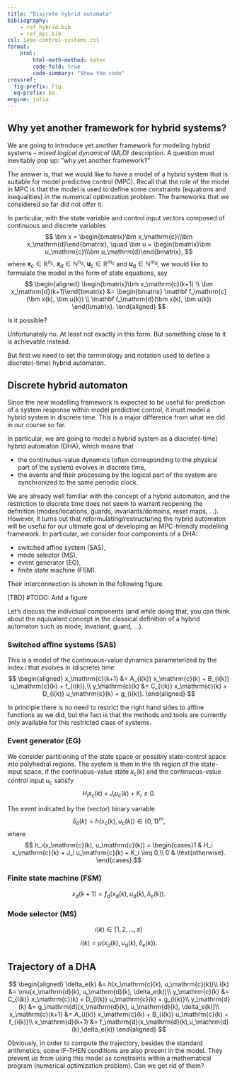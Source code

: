 ```yaml
---
title: "Discrete hybrid automata"
bibliography: 
    - ref_hybrid.bib
    - ref_mpc.bib
csl: ieee-control-systems.csl
format:
    html:
        html-math-method: katex
        code-fold: true
        code-summary: "Show the code"
crossref:
  fig-prefix: Fig. 
  eq-prefix: Eq.
engine: julia  
---
```


## Why yet another framework for hybrid systems?

We are going to introduce yet another framework for modeling hybrid systems – *mixed logical dynamical (MLD)* description. A question must inevitably pop up: "why yet another framework?"

The answer is, that we would like to have a model of a hybrid system that is suitable for model predictive control (MPC). Recall that the role of the model in MPC is that the model is used to define some constraints (equations and inequalities) in the numerical optimization problem. The frameworks that we considered so far did not offer it. 

In particular, with the state variable and control input vectors composed of continuous and discrete variables
$$
\bm x = \begin{bmatrix}\bm x_\mathrm{c}\\\bm x_\mathrm{d}\end{bmatrix}, \quad \bm u = \begin{bmatrix}\bm u_\mathrm{c}\\\bm u_\mathrm{d}\end{bmatrix},
$$
where $\bm x_\mathrm{c}\in\mathbb R^{n_\mathrm{c}},\;\bm x_\mathrm{d}\in\mathbb N^{n_\mathrm{d}},\; \bm u_\mathrm{c}\in\mathbb R^{m_\mathrm{c}}$ and $\bm u_\mathrm{d}\in\mathbb N^{m_\mathrm{d}}$, we would like to formulate the model in the form of state equations, say
$$
\begin{aligned}
\begin{bmatrix}\bm x_\mathrm{c}(k+1) \\ \bm x_\mathrm{d}(k+1)\end{bmatrix}
 &= 
\begin{bmatrix} \mathbf f_\mathrm{c}(\bm x(k), \bm u(k)) \\ \mathbf f_\mathrm{d}(\bm x(k), \bm u(k)) \end{bmatrix}.
\end{aligned}
$$

Is it possible? 

Unfortunately no. At least not exactly in this form. But something close to it is achievable instead. 

But first we need to set the terminology and notation used to define a discrete(-time) hybrid automaton.

## Discrete hybrid automaton

Since the new modelling framework is expected to be useful for prediction of a system response within model predictive control, it must model a hybrid system in discrete time. This is a major difference from what we did in our course so far.

In particular, we are going to model a hybrid system as a discrete(-time) hybrid automaton (DHA), which means that

- the continuous-value dynamics (often corresponding to the physical part of the system) evolves in discrete time,
- the events and their processing by the logical part of the system are synchronized to the same periodic clock. 

We are already well familiar with the concept of a hybrid automaton, and the restriction to discrete time does not seem to warrant reopening the definition (modes/locations, guards, invariants/domains, reset maps, ...). However, it turns out that reformulating/restructuring the hybrid automaton will be useful for our ultimate goal of developing an MPC-friendly modelling framework. In particular, we consider four components of a DHA:

- switched affine system (SAS),
- mode selector (MS),
- event generator (EG),
- finite state machine (FSM).

Their interconnection is shown in the following figure.

[TBD] #TODO: Add a figure

Let's discuss the individual components (and while doing that, you can think about the equivalent concept in the classical definition of a hybrid automaton such as mode, invariant, guard, ...).

### Switched affine systems (SAS)

This is a model of the continuous-value dynamics parameterized by the index $i$ that evolves in (discrete) time 
$$
\begin{aligned}
x_\mathrm{c}(k+1) &= A_{i(k)} x_\mathrm{c}(k) + B_{i(k)} u_\mathrm{c}(k) + f_{i(k)},\\
y_\mathrm{c}(k) &= C_{i(k)} x_\mathrm{c}(k) + D_{i(k)} u_\mathrm{c}(k) + g_{i(k)}.
\end{aligned}
$$

In principle there is no need to restrict the right hand sides to affine functions as we did, but the fact is that the methods and tools are currently only available for this restricted class of systems. 

### Event generator (EG)

We consider partitioning of the state space or possibly state-control space into polyhedral regions. The system is then in the $i$th region of the state-input space, if the continuous-value state $x_\mathrm{c}(k)$ and the continuous-value control input $u_\mathrm{c}$ satisfy
$$
H_i x_\mathrm{c}(k) + J_i u_\mathrm{c}(k) + K_i \leq 0.
$$

The event indicated by the (vector) binary variable
$$
\delta_e(k) = h(x_\mathrm{c}(k), u_\mathrm{c}(k)) \in \{0,1\}^m, 
$$
where
$$
h_i(x_\mathrm{c}(k), u_\mathrm{c}(k)) = \begin{cases}1 & H_i x_\mathrm{c}(k) + J_i u_\mathrm{c}(k) + K_i \leq 0,\\ 0 & \text{otherwise}. \end{cases}
$$

### Finite state machine (FSM)

$$
x_\mathrm{d}(k+1) = f_\mathrm{d}(x_\mathrm{d}(k),u_\mathrm{d}(k),\delta_e(k)).
$$

### Mode selector (MS)

$$
i(k) \in \{1, 2, \ldots, s\}
$$

$$
i(k) = \mu(x_\mathrm{d}(k), u_\mathrm{d}(k), \delta_e(k)).
$$


## Trajectory of a DHA
$$
\begin{aligned}
\delta_e(k) &= h(x_\mathrm{c}(k), u_\mathrm{c}(k))\\
i(k) &= \mu(x_\mathrm{d}(k), u_\mathrm{d}(k), \delta_e(k))\\
y_\mathrm{c}(k) &= C_{i(k)} x_\mathrm{c}(k) + D_{i(k)} u_\mathrm{c}(k) + g_{i(k)}\\
y_\mathrm{d}(k) &= g_\mathrm{d}(x_\mathrm{d}(k), u_\mathrm{d}(k), \delta_e(k))\\
x_\mathrm{c}(k+1) &= A_{i(k)} x_\mathrm{c}(k) + B_{i(k)} u_\mathrm{c}(k) + f_{i(k)}\\
x_\mathrm{d}(k+1) &= f_\mathrm{d}(x_\mathrm{d}(k),u_\mathrm{d}(k),\delta_e(k))
\end{aligned}
$$

Obviously, in order to compute the trajectory, besides the standard arithmetics, some IF-THEN conditions are also present in the model. They prevent us from using this model as constraints within a mathematical program (numerical optimization problem). Can we get rid of them?
